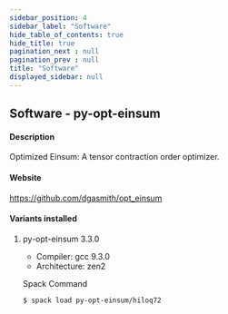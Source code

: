 ```yaml
---
sidebar_position: 4
sidebar_label: "Software"
hide_table_of_contents: true
hide_title: true
pagination_next : null
pagination_prev : null
title: "Software"
displayed_sidebar: null
---
```


## Software - py-opt-einsum


#### Description
Optimized Einsum: A tensor contraction order optimizer.

#### Website
https://github.com/dgasmith/opt_einsum

#### Variants installed

1. py-opt-einsum 3.3.0

    - Compiler: gcc 9.3.0
    - Architecture: zen2

    Spack Command
    ```bash
    $ spack load py-opt-einsum/hiloq72
    ```
